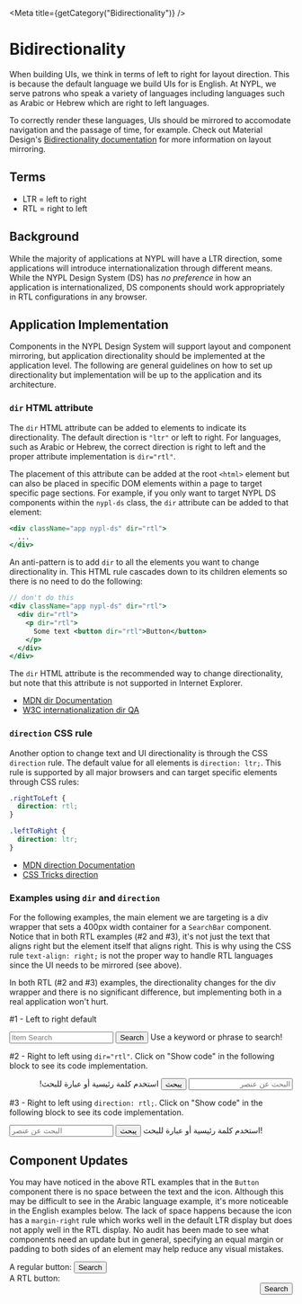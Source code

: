 

<Meta title={getCategory("Bidirectionality")} />

# Bidirectionality

When building UIs, we think in terms of left to right for layout direction. This
is because the default language we build UIs for is English. At NYPL, we serve
patrons who speak a variety of languages including languages such as Arabic or
Hebrew which are right to left languages.

To correctly render these languages, UIs should be mirrored to accomodate navigation
and the passage of time, for example. Check out Material Design's
[Bidirectionality documentation](https://material.io/design/usability/bidirectionality.html)
for more information on layout mirroring.

## Terms

- LTR = left to right
- RTL = right to left

## Background

While the majority of applications at NYPL will have a LTR direction, some applications
will introduce internationalization through different means. While the NYPL Design
System (DS) has _no preference_ in how an application is internationalized, DS
components should work appropriately in RTL configurations in any browser.

## Application Implementation

Components in the NYPL Design System will support layout and component mirroring,
but application directionality should be implemented at the application level. The
following are general guidelines on how to set up directionality but implementation
will be up to the application and its architecture.

### `dir` HTML attribute

The `dir` HTML attribute can be added to elements to indicate its directionality.
The default direction is `"ltr"` or left to right. For languages, such as Arabic
or Hebrew, the correct direction is right to left and the proper attribute
implementation is `dir="rtl"`.

The placement of this attribute can be added at the root `<html>` element but can
also be placed in specific DOM elements within a page to target specific page sections.
For example, if you only want to target NYPL DS components within the `nypl-ds` class,
the `dir` attribute can be added to that element:

```jsx
<div className="app nypl-ds" dir="rtl">
  ...
</div>
```

An anti-pattern is to add `dir` to all the elements you want to change directionality
in. This HTML rule cascades down to its children elements so there is no need to
do the following:

```jsx
// don't do this
<div className="app nypl-ds" dir="rtl">
  <div dir="rtl">
    <p dir="rtl">
      Some text <button dir="rtl">Button</button>
    </p>
  </div>
</div>
```

The `dir` HTML attribute is the recommended way to change directionality, but note
that this attribute is not supported in Internet Explorer.

- [MDN dir Documentation](https://developer.mozilla.org/en-US/docs/Web/HTML/Global_attributes/dir)
- [W3C internationalization dir QA](https://www.w3.org/International/questions/qa-html-dir)

### `direction` CSS rule

Another option to change text and UI directionality is through the CSS `direction`
rule. The default value for all elements is `direction: ltr;`. This rule is
supported by all major browsers and can target specific elements through CSS rules:

```css
.rightToLeft {
  direction: rtl;
}

.leftToRight {
  direction: ltr;
}
```

- [MDN direction Documentation](https://developer.mozilla.org/en-US/docs/Web/CSS/direction)
- [CSS Tricks direction](https://css-tricks.com/almanac/properties/d/direction/)

### Examples using `dir` and `direction`

For the following examples, the main element we are targeting is a div wrapper
that sets a 400px width container for a `SearchBar` component. Notice that in both
RTL examples (#2 and #3), it's not just the text that aligns right but the element
itself that aligns right. This is why using the CSS rule `text-align: right;` is
not the proper way to handle RTL languages since the UI needs to be mirrored (see above).

In both RTL (#2 and #3) examples, the directionality changes for the div wrapper
and there is no significant difference, but implementing both in a real application
won't hurt.

#1 - Left to right default

<Canvas>
  <DSProvider>
    <div style={{ width: "400px" }}>
      <SearchBar>
        <Input
          ariaLabelledBy="button-ex1"
          id="input-ex1"
          placeholder="Item Search"
          required={true}
          type={InputTypes.text}
          attributes={{
            ["aria-describedby"]: "error-helperText-ex1",
          }}
        />
        <Button buttonType={ButtonTypes.Primary} id="button-ex1" type="submit">
          <Icon
            name={IconNames.Search}
            size={IconSizes.Small}
            align={IconAlign.Left}
          />
          Search
        </Button>
      </SearchBar>
      <HelperErrorText id="error-helperText-ex1">
        Use a keyword or phrase to search!
      </HelperErrorText>
    </div>
  </DSProvider>
</Canvas>

#2 - Right to left using `dir="rtl"`. Click on "Show code" in the following
block to see its code implementation.

<Canvas>
  <DSProvider>
    <div dir="rtl">
      <div style={{ width: "400px" }}>
        <SearchBar>
          <Input
            ariaLabelledBy="button-ex2"
            id="input-ex2"
            placeholder="البحث عن عنصر"
            required={true}
            type={InputTypes.text}
            attributes={{
              ["aria-describedby"]: "error-helperText-ex2",
            }}
          />
          <Button
            buttonType={ButtonTypes.Primary}
            id="button-ex2"
            type="submit"
          >
            <Icon
              name={IconNames.Search}
              size={IconSizes.Small}
              align={IconAlign.Left}
            />
            يبحث
          </Button>
        </SearchBar>
        <HelperErrorText id="error-helperText-ex2">
          استخدم كلمة رئيسية أو عبارة للبحث!
        </HelperErrorText>
      </div>
    </div>
  </DSProvider>
</Canvas>

#3 - Right to left using `direction: rtl;`. Click on "Show code" in the following
block to see its code implementation.

<Canvas>
  <DSProvider>
    <div style={{ direction: "rtl" }}>
      <div style={{ width: "400px" }}>
        <SearchBar>
          <Input
            ariaLabelledBy="button-ex3"
            id="input-ex3"
            placeholder="البحث عن عنصر"
            required={true}
            type={InputTypes.text}
            attributes={{
              ["aria-describedby"]: "error-helperText-ex3",
            }}
          />
          <Button
            buttonType={ButtonTypes.Primary}
            id="button-ex3"
            type="submit"
          >
            <Icon
              name={IconNames.Search}
              size={IconSizes.Small}
              align={IconAlign.Left}
            />
            يبحث
          </Button>
        </SearchBar>
        <HelperErrorText id="error-helperText-ex3">
          استخدم كلمة رئيسية أو عبارة للبحث!
        </HelperErrorText>
      </div>
    </div>
  </DSProvider>
</Canvas>

## Component Updates

You may have noticed in the above RTL examples that in the `Button` component
there is no space between the text and the icon. Although this may be difficult
to see in the Arabic language example, it's more noticeable in the English examples
below. The lack of space happens because the icon has a `margin-right` rule
which works well in the default LTR display but does not apply well in the RTL
display. No audit has been made to see what components need an update but in
general, specifying an equal margin or padding to both sides of an element may
help reduce any visual mistakes.

<Canvas>
  <DSProvider>
    <div style={{ display: "flex", flexDirection: "column" }}>
      <div style={{ width: "300px" }}>
        A regular button:
        <Button buttonType={ButtonTypes.Primary} id="button-ex4" type="submit">
          <Icon
            name={IconNames.Search}
            size={IconSizes.Small}
            align={IconAlign.Left}
          />
          Search
        </Button>
      </div>
      <div style={{ width: "300px" }}>
        A RTL button:
        <div dir="rtl">
          <Button
            buttonType={ButtonTypes.Primary}
            id="button-ex5"
            type="submit"
          >
            <Icon
              name={IconNames.Search}
              size={IconSizes.Small}
              align={IconAlign.Left}
            />
            Search
          </Button>
        </div>
      </div>
    </div>
  </DSProvider>
</Canvas>
